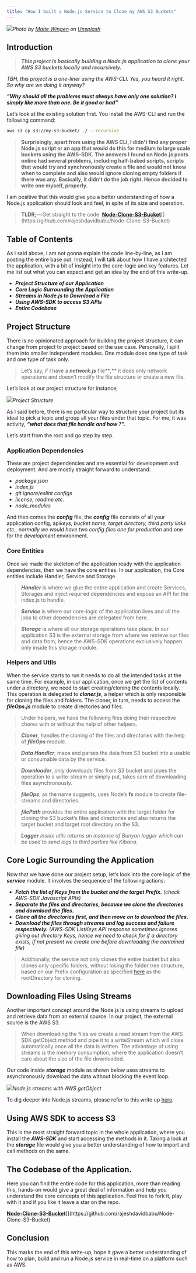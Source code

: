 ```yaml
---
title: "How I built a Node.js Service to Clone my AWS S3 Buckets"
---
```


![](https://cdn-images-1.medium.com/max/800/1*7pNMMZbTGFovZSlL9b10ew.jpeg)_Photo by [Malte Wingen](https://medium.com/r/?url=https%3A%2F%2Funsplash.com%2Fphotos%2F4AG-k7KeNOg%3Futm_source%3Dunsplash%26utm_medium%3Dreferral%26utm_content%3DcreditCopyText) on [Unsplash](https://medium.com/r/?url=https%3A%2F%2Funsplash.com%2Fsearch%2Fphotos%2Fnode-js%3Futm_source%3Dunsplash%26utm_medium%3Dreferral%26utm_content%3DcreditCopyText)_

## Introduction

> **_This project is basically building a Node.js application to clone your AWS S3 buckets locally and recursively._**

_TBH, this project is a one-liner using the AWS-CLI. Yes, you heard it right. So why are we doing it anyway?_

**_“Why should all the problems must always have only one solution? I simply like more than one. Be it good or bad”_**

Let’s look at the existing solution first. You install the AWS-CLI and run the following command:

```bash
aws s3 cp s3://my-s3-bucket/ ./ --recursive
```

> **Surprisingly, apart from using the AWS CLI, I didn't find any proper Node.js script or an app that would do this for medium to large scale buckets using the AWS-SDK. The answers I found on Node.js posts online had several problems, including half-baked scripts, scripts that would try and synchronously create a file and would not know when to complete and also would ignore cloning empty folders if there was any. Basically, it didn't do the job right. Hence decided to write one myself, properly.**

I am positive that this would give you a better understanding of how a Node.js application should look and feel, in spite of its size and operation.

> **TLDR;** — Get straight to the code  [**Node-Clone-S3-Bucket**](https://medium.com/r/?url=https%3A%2F%2Fgithub.com%2Frajeshdavidbabu%2FNode-Clone-S3-Bucket "https://github.com/rajeshdavidbabu/Node-Clone-S3-Bucket")[](https://github.com/rajeshdavidbabu/Node-Clone-S3-Bucket)

## Table of Contents

As I said above, I am not gonna explain the code line-by-line, as I am posting the entire base out. Instead, I will talk about how I have architected the application, with a bit of insight into the core-logic and key features. Let me list out what you can expect and get an idea by the end of this write-up.

- **_Project Structure of our Application_**
- **_Core Logic Surrounding the Application_**
- **_Streams in Node.js to Download a File_**
- **_Using AWS-SDK to access S3 APIs_**
- **_Entire Codebase_**

## Project Structure

There is no opinionated approach for building the project structure, it can change from project to project based on the use case. Personally, I split them into smaller independent modules. One module does one type of task and one type of task only.

> Let’s say, if I have a **_network.js_** file**_,_** it does only network operations and doesn’t modify the file structure or create a new file.

Let’s look at our project structure for instance,

![](https://cdn-images-1.medium.com/max/800/1*00Gb_2AuNJuQe_nJ2tK_Nw.png)_Project Structure_

As I said before, there is no particular way to structure your project but its ideal to pick a topic and group all your files under that topic. For me, it was activity, **_“what does that file handle and how ?”._**

Let’s start from the root and go step by step.

### Application Dependencies

These are project dependencies and are essential for development and deployment. And are mostly straight forward to understand:

- _package.json_
- _index.js_
- _git ignore/eslint configs_
- _license, readme etc._
- _node_modules_

And then comes the **_config_** file, the **_config_** file consists of all your application config, api*keys, bucket name, target directory, third party links etc., normally we would have two config files one for production* and one for the _development_ environment.

### Core Entities

Once we made the skeleton of the application ready with the application dependencies, then we have the core entities. In our application, the Core entities include Handler, Service and Storage.

> **_Handler_** is where we glue the entire application and create Services, Storages and inject required dependencies and expose an API for the index.js to handle.

> **_Service_** is where our core-logic of the application lives and all the jobs to other dependencies are delegated from here.

> **_Storage_** is where all our storage operations take place. In our application S3 is the external storage from where we retrieve our files and data from, hence the AWS-SDK operations exclusively happen only inside this storage module.

### Helpers and Utils

When the service starts to run it needs to do all the intended tasks at the same time. For example, in our application, once we get the list of contents under a directory, we need to start creating/cloning the contents locally. This operation is delegated to **_cloner.js_**, a helper which is only responsible for cloning the files and folders. The cloner, in turn, needs to access the **_fileOps.js_** module to create directories and files.

> Under helpers, we have the following files doing their respective chores with or without the help of other helpers.

> **_Cloner_**, handles the cloning of the files and directories with the help of **_fileOps_** module.

> **_Data Handler_**, maps and parses the data from S3 bucket into a usable or consumable data by the service.

> **_Downloader_**, only downloads files from S3 bucket and pipes the operation to a write-stream or simply put, takes care of downloading files asynchronously.

> **_fileOps_**, as the name suggests, uses Node’s **fs** module to create file-streams and directories.

> **_filePath_** provides the entire application with the target folder for cloning the S3 bucket’s files and directories and also returns the target bucket and target root directory on the S3.

> **_Logger_** _inside utils returns an instance of Bunyan logger which can be used to send logs to third parties like Kibana._

## Core Logic Surrounding the Application

Now that we have done our project setup, let’s look into the core logic of the **_service_** module. It involves the sequence of the following actions:

- **_Fetch the list of Keys from the bucket and the target Prefix._** _(check AWS-SDK Javascript APIs)_
- **_Separate the files and directories, because we clone the directories and download the files._**
- **_Clone all the directories first, and then move on to download the files._**
- **_Download the files through streams and log success and failure respectively._** _(AWS-SDK ListKeys API response sometimes ignores giving out directory Keys, hence we need to check for if a directory exists, if not present we create one before downloading the contained file)_

> Additionally, the service not only clones the entire bucket but also clones only specific folders, without losing the folder tree structure, based on our Prefix configuration as specified [here](https://medium.com/r/?url=https%3A%2F%2Fgithub.com%2Frajeshdavidbabu%2FNode-Clone-S3-Bucket%23configuration) as the rootDirectory for cloning.

## Downloading Files Using Streams

Another important concept around the Node.js is using streams to upload and retrieve data from an external source. In our project, the external source is the AWS S3.

> When downloading the files we create a read stream from the AWS SDK getObject method and pipe it to a writeStream which will close automatically once all the data is written. The advantage of using streams is the memory consumption, where the application doesn’t care about the size of the file downloaded.

Our code inside **_storage_** module as shown below uses streams to asynchronously download the data without blocking the event loop.

![](https://cdn-images-1.medium.com/max/800/1*LiO9-odlUOi1HgG-wcSd6w.png)_Node.js streams with AWS getObject_

To dig deeper into Node.js streams, please refer to this write up [here](https://medium.com/r/?url=https%3A%2F%2Fmedium.freecodecamp.org%2Fnode-js-streams-everything-you-need-to-know-c9141306be93).

## Using AWS SDK to access S3

This is the most straight forward topic in the whole application, where you install the **_AWS-SDK_** and start accessing the methods in it. Taking a look at the **_storage_** file would give you a better understanding of how to import and call methods on the same.

## The Codebase of the Application.

Here you can find the entire code for this application, more than reading this, hands-on would give a great deal of information and help you understand the core concepts of this application. Feel free to fork it, play with it and if you like it leave a star on the repo.

[**Node-Clone-S3-Bucket**](https://medium.com/r/?url=https%3A%2F%2Fgithub.com%2Frajeshdavidbabu%2FNode-Clone-S3-Bucket "https://github.com/rajeshdavidbabu/Node-Clone-S3-Bucket")[](https://github.com/rajeshdavidbabu/Node-Clone-S3-Bucket)

## Conclusion

This marks the end of this write-up, hope it gave a better understanding of how to plan, build and run a Node.js service in real-time on a platform such as AWS.
